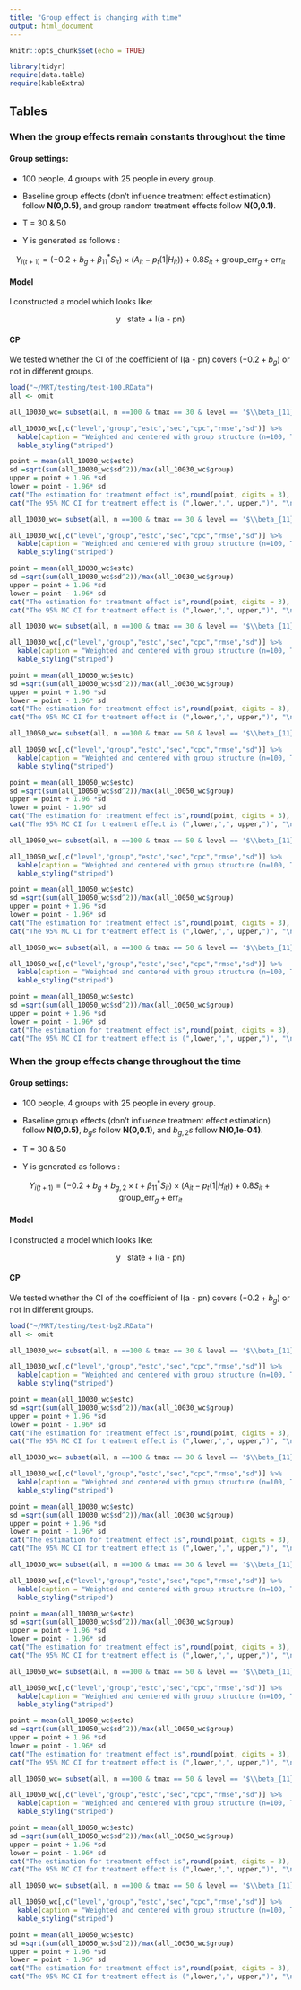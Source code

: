 ```yaml
---
title: "Group effect is changing with time"
output: html_document
---
```



```r
knitr::opts_chunk$set(echo = TRUE)

library(tidyr)
require(data.table)
require(kableExtra)
```

## Tables

### When the group effects remain constants throughout the time

#### Group settings: 

+ 100 people, 4 groups with 25 people in every group. 

+ Baseline group effects (don't influence treatment effect estimation) follow **N(0,0.5)**, and group random treatment effects follow **N(0,0.1)**.

+ T = 30 & 50

+ Y is generated as follows : 


$$
Y_{i(t+1)} = (-0.2 + b_g + \beta_{11}^*S_{it}) \times (A_{it} -p_t(1|H_{it})) + 0.8 S_{it} + \text{group_err}_g +\text{err}_{it}
$$

#### Model

I constructed a model which looks like: 

$$
\text{y ~ state + I(a - pn)} 
$$

#### CP  

We tested whether the CI of the coefficient of $\text{I(a - pn)}$ covers $(-0.2 + b_g)$ or not in different groups. 


```r
load("~/MRT/testing/test-100.RData")
all <- omit

all_10030_wc= subset(all, n ==100 & tmax == 30 & level == '$\\beta_{11}^* = 0.2$')

all_10030_wc[,c("level","group","estc","sec","cpc","rmse","sd")] %>% 
  kable(caption = "Weighted and centered with group structure (n=100, T =30)", align = "c") %>%
  kable_styling("striped")
```

```r
point = mean(all_10030_wc$estc)
sd =sqrt(sum(all_10030_wc$sd^2))/max(all_10030_wc$group)
upper = point + 1.96 *sd
lower = point - 1.96* sd
cat("The estimation for treatment effect is",round(point, digits = 3), "\n")
cat("The 95% MC CI for treatment effect is (",lower,",", upper,")", "\n")
```

```r
all_10030_wc= subset(all, n ==100 & tmax == 30 & level == '$\\beta_{11}^* = 0.5$')

all_10030_wc[,c("level","group","estc","sec","cpc","rmse","sd")] %>% 
  kable(caption = "Weighted and centered with group structure (n=100, T =30)", align = "c") %>%
  kable_styling("striped")
```

```r
point = mean(all_10030_wc$estc)
sd =sqrt(sum(all_10030_wc$sd^2))/max(all_10030_wc$group)
upper = point + 1.96 *sd
lower = point - 1.96* sd
cat("The estimation for treatment effect is",round(point, digits = 3), "\n")
cat("The 95% MC CI for treatment effect is (",lower,",", upper,")", "\n")
```


```r
all_10030_wc= subset(all, n ==100 & tmax == 30 & level == '$\\beta_{11}^* = 0.8$')

all_10030_wc[,c("level","group","estc","sec","cpc","rmse","sd")] %>% 
  kable(caption = "Weighted and centered with group structure (n=100, T =30)", align = "c") %>%
  kable_styling("striped")
```

```r
point = mean(all_10030_wc$estc)
sd =sqrt(sum(all_10030_wc$sd^2))/max(all_10030_wc$group)
upper = point + 1.96 *sd
lower = point - 1.96* sd
cat("The estimation for treatment effect is",round(point, digits = 3), "\n")
cat("The 95% MC CI for treatment effect is (",lower,",", upper,")", "\n")
```



```r
all_10050_wc= subset(all, n ==100 & tmax == 50 & level == '$\\beta_{11}^* = 0.2$')

all_10050_wc[,c("level","group","estc","sec","cpc","rmse","sd")] %>% 
  kable(caption = "Weighted and centered with group structure (n=100, T =50)", align = "c") %>%
  kable_styling("striped")
```

```r
point = mean(all_10050_wc$estc)
sd =sqrt(sum(all_10050_wc$sd^2))/max(all_10050_wc$group)
upper = point + 1.96 *sd
lower = point - 1.96* sd
cat("The estimation for treatment effect is",round(point, digits = 3), "\n")
cat("The 95% MC CI for treatment effect is (",lower,",", upper,")", "\n")
```

```r
all_10050_wc= subset(all, n ==100 & tmax == 50 & level == '$\\beta_{11}^* = 0.5$')

all_10050_wc[,c("level","group","estc","sec","cpc","rmse","sd")] %>% 
  kable(caption = "Weighted and centered with group structure (n=100, T =50)", align = "c") %>%
  kable_styling("striped")
```


```r
point = mean(all_10050_wc$estc)
sd =sqrt(sum(all_10050_wc$sd^2))/max(all_10050_wc$group)
upper = point + 1.96 *sd
lower = point - 1.96* sd
cat("The estimation for treatment effect is",round(point, digits = 3), "\n")
cat("The 95% MC CI for treatment effect is (",lower,",", upper,")", "\n")
```

```r
all_10050_wc= subset(all, n ==100 & tmax == 50 & level == '$\\beta_{11}^* = 0.8$')

all_10050_wc[,c("level","group","estc","sec","cpc","rmse","sd")] %>% 
  kable(caption = "Weighted and centered with group structure (n=100, T =50)", align = "c") %>%
  kable_styling("striped")
```


```r
point = mean(all_10050_wc$estc)
sd =sqrt(sum(all_10050_wc$sd^2))/max(all_10050_wc$group)
upper = point + 1.96 *sd
lower = point - 1.96* sd
cat("The estimation for treatment effect is",round(point, digits = 3), "\n")
cat("The 95% MC CI for treatment effect is (",lower,",", upper,")", "\n")
```

### When the group effects change throughout the time

#### Group settings: 

+ 100 people, 4 groups with 25 people in every group. 

+ Baseline group effects (don't influence treatment effect estimation) follow **N(0,0.5)**, $b_gs$ follow **N(0,0.1)**, and $b_{g,2}s$ follow **N(0,1e-04)**.

+ T = 30 & 50

+ Y is generated as follows : 


$$
Y_{i(t+1)} = (-0.2 + b_g + b_{g,2} \times t + \beta_{11}^*S_{it}) \times (A_{it} -p_t(1|H_{it})) + 0.8 S_{it} + \text{group_err}_g +\text{err}_{it}
$$

#### Model

I constructed a model which looks like: 

$$
\text{y ~ state + I(a - pn)} 
$$

#### CP  

We tested whether the CI of the coefficient of $\text{I(a - pn)}$ covers $(-0.2 + b_g)$ or not in different groups. 


```r
load("~/MRT/testing/test-bg2.RData")
all <- omit

all_10030_wc= subset(all, n ==100 & tmax == 30 & level == '$\\beta_{11}^* = 0.2$')

all_10030_wc[,c("level","group","estc","sec","cpc","rmse","sd")] %>% 
  kable(caption = "Weighted and centered with group structure (n=100, T =30)", align = "c") %>%
  kable_styling("striped")
```


```r
point = mean(all_10030_wc$estc)
sd =sqrt(sum(all_10030_wc$sd^2))/max(all_10030_wc$group)
upper = point + 1.96 *sd
lower = point - 1.96* sd
cat("The estimation for treatment effect is",round(point, digits = 3), "\n")
cat("The 95% MC CI for treatment effect is (",lower,",", upper,")", "\n")
```


```r
all_10030_wc= subset(all, n ==100 & tmax == 30 & level == '$\\beta_{11}^* = 0.5$')

all_10030_wc[,c("level","group","estc","sec","cpc","rmse","sd")] %>% 
  kable(caption = "Weighted and centered with group structure (n=100, T =30)", align = "c") %>%
  kable_styling("striped")
```

```r
point = mean(all_10030_wc$estc)
sd =sqrt(sum(all_10030_wc$sd^2))/max(all_10030_wc$group)
upper = point + 1.96 *sd
lower = point - 1.96* sd
cat("The estimation for treatment effect is",round(point, digits = 3), "\n")
cat("The 95% MC CI for treatment effect is (",lower,",", upper,")", "\n")
```

```r
all_10030_wc= subset(all, n ==100 & tmax == 30 & level == '$\\beta_{11}^* = 0.8$')

all_10030_wc[,c("level","group","estc","sec","cpc","rmse","sd")] %>% 
  kable(caption = "Weighted and centered with group structure (n=100, T =30)", align = "c") %>%
  kable_styling("striped")
```

```r
point = mean(all_10030_wc$estc)
sd =sqrt(sum(all_10030_wc$sd^2))/max(all_10030_wc$group)
upper = point + 1.96 *sd
lower = point - 1.96* sd
cat("The estimation for treatment effect is",round(point, digits = 3), "\n")
cat("The 95% MC CI for treatment effect is (",lower,",", upper,")", "\n")
```

```r
all_10050_wc= subset(all, n ==100 & tmax == 50 & level == '$\\beta_{11}^* = 0.2$')

all_10050_wc[,c("level","group","estc","sec","cpc","rmse","sd")] %>% 
  kable(caption = "Weighted and centered with group structure (n=100, T =50)", align = "c") %>%
  kable_styling("striped")
```


```r
point = mean(all_10050_wc$estc)
sd =sqrt(sum(all_10050_wc$sd^2))/max(all_10050_wc$group)
upper = point + 1.96 *sd
lower = point - 1.96* sd
cat("The estimation for treatment effect is",round(point, digits = 3), "\n")
cat("The 95% MC CI for treatment effect is (",lower,",", upper,")", "\n")
```

```r
all_10050_wc= subset(all, n ==100 & tmax == 50 & level == '$\\beta_{11}^* = 0.5$')

all_10050_wc[,c("level","group","estc","sec","cpc","rmse","sd")] %>% 
  kable(caption = "Weighted and centered with group structure (n=100, T =50)", align = "c") %>%
  kable_styling("striped")
```


```r
point = mean(all_10050_wc$estc)
sd =sqrt(sum(all_10050_wc$sd^2))/max(all_10050_wc$group)
upper = point + 1.96 *sd
lower = point - 1.96* sd
cat("The estimation for treatment effect is",round(point, digits = 3), "\n")
cat("The 95% MC CI for treatment effect is (",lower,",", upper,")", "\n")
```

```r
all_10050_wc= subset(all, n ==100 & tmax == 50 & level == '$\\beta_{11}^* = 0.8$')

all_10050_wc[,c("level","group","estc","sec","cpc","rmse","sd")] %>% 
  kable(caption = "Weighted and centered with group structure (n=100, T =50)", align = "c") %>%
  kable_styling("striped")
```


```r
point = mean(all_10050_wc$estc)
sd =sqrt(sum(all_10050_wc$sd^2))/max(all_10050_wc$group)
upper = point + 1.96 *sd
lower = point - 1.96* sd
cat("The estimation for treatment effect is",round(point, digits = 3), "\n")
cat("The 95% MC CI for treatment effect is (",lower,",", upper,")", "\n")
```
